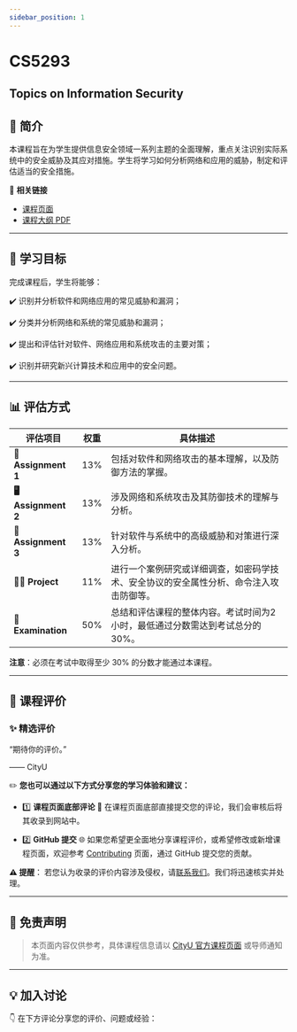 ```yaml
---
sidebar_position: 1
---
```


# CS5293
## Topics on Information Security

## **📘 简介**
本课程旨在为学生提供信息安全领域一系列主题的全面理解，重点关注识别实际系统中的安全威胁及其应对措施。学生将学习如何分析网络和应用的威胁，制定和评估适当的安全措施。

🔗 **相关链接**
- [课程页面](#)
- [课程大纲 PDF](#)

---

## **🎯 学习目标**

完成课程后，学生将能够：

✔️ 识别并分析软件和网络应用的常见威胁和漏洞；

✔️ 分类并分析网络和系统的常见威胁和漏洞；

✔️ 提出和评估针对软件、网络应用和系统攻击的主要对策；

✔️ 识别并研究新兴计算技术和应用中的安全问题。

---

## **📊 评估方式**

| **评估项目**          | **权重** | **具体描述**                                                                                       |
|----------------------|---------|---------------------------------------------------------------------------------------------------|
| **📝 Assignment 1**   | 13%     | 包括对软件和网络攻击的基本理解，以及防御方法的掌握。                                                   |
| **🖥️ Assignment 2**   | 13%     | 涉及网络和系统攻击及其防御技术的理解与分析。                                                          |
| **📄 Assignment 3**   | 13%     | 针对软件与系统中的高级威胁和对策进行深入分析。                                                         |
| **🧑‍💻 Project**       | 11%     | 进行一个案例研究或详细调查，如密码学技术、安全协议的安全属性分析、命令注入攻击防御等。                  |
| **📝 Examination**    | 50%     | 总结和评估课程的整体内容。考试时间为2小时，最低通过分数需达到考试总分的30%。                                |

**注意**：必须在考试中取得至少 30% 的分数才能通过本课程。

---

## **💬 课程评价**

### ✨ **精选评价**
<div className={commentStyles.commentBox}>
    <p className={commentStyles.commentText}>
        “期待你的评价。”
    </p>
    <p className={commentStyles.commentAuthor}>—— CityU</p>
</div>

✏️ **您也可以通过以下方式分享您的学习体验和建议：**

- 1️⃣ **课程页面底部评论**
💬 在课程页面底部直接提交您的评论，我们会审核后将其收录到网站中。

- 2️⃣ **GitHub 提交**
🌐 如果您希望更全面地分享课程评价，或希望修改或新增课程页面，欢迎参考 [Contributing](https://penjc.github.io/cityU-navigator/contributing) 页面，通过 GitHub 提交您的贡献。

**⚠️ 提醒**：
若您认为收录的评价内容涉及侵权，请[联系我们](https://github.com/penjc/cityU-navigator/issues)。我们将迅速核实并处理。

---

## **📌 免责声明**

> 本页面内容仅供参考，具体课程信息请以 [CityU 官方课程页面](#) 或导师通知为准。

---

## **💡 加入讨论**

👇 在下方评论分享您的评价、问题或经验：
<Utterances />